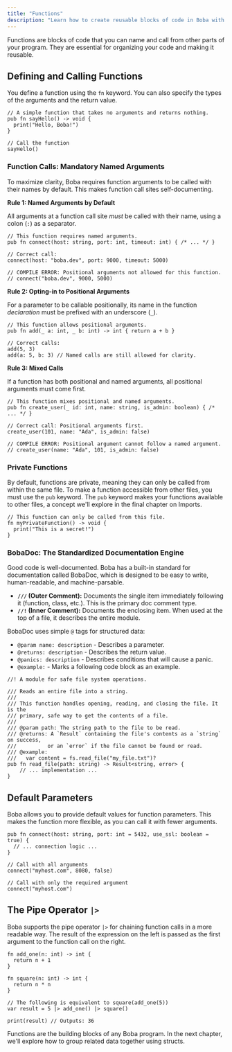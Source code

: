 ```yaml
---
title: "Functions"
description: "Learn how to create reusable blocks of code in Boba with functions."
---
```


Functions are blocks of code that you can name and call from other parts of your program. They are essential for organizing your code and making it reusable.

## Defining and Calling Functions

You define a function using the `fn` keyword. You can also specify the types of the arguments and the return value.

```boba
// A simple function that takes no arguments and returns nothing.
pub fn sayHello() -> void {
  print("Hello, Boba!")
}

// Call the function
sayHello()
```

### Function Calls: Mandatory Named Arguments

To maximize clarity, Boba requires function arguments to be called with their names by default. This makes function call sites self-documenting.

**Rule 1: Named Arguments by Default**

All arguments at a function call site _must_ be called with their name, using a colon (`:`) as a separator.

```boba
// This function requires named arguments.
pub fn connect(host: string, port: int, timeout: int) { /* ... */ }

// Correct call:
connect(host: "boba.dev", port: 9000, timeout: 5000)

// COMPILE ERROR: Positional arguments not allowed for this function.
// connect("boba.dev", 9000, 5000)
```

**Rule 2: Opting-in to Positional Arguments**

For a parameter to be callable positionally, its name in the function _declaration_ must be prefixed with an underscore (`_`).

```boba
// This function allows positional arguments.
pub fn add(_ a: int, _ b: int) -> int { return a + b }

// Correct calls:
add(5, 3)
add(a: 5, b: 3) // Named calls are still allowed for clarity.
```

**Rule 3: Mixed Calls**

If a function has both positional and named arguments, all positional arguments must come first.

```boba
// This function mixes positional and named arguments.
pub fn create_user(_ id: int, name: string, is_admin: boolean) { /* ... */ }

// Correct call: Positional arguments first.
create_user(101, name: "Ada", is_admin: false)

// COMPILE ERROR: Positional argument cannot follow a named argument.
// create_user(name: "Ada", 101, is_admin: false)
```

### Private Functions

By default, functions are private, meaning they can only be called from within the same file. To make a function accessible from other files, you must use the `pub` keyword. The `pub` keyword makes your functions available to other files, a concept we'll explore in the final chapter on Imports.

```boba
// This function can only be called from this file.
fn myPrivateFunction() -> void {
  print("This is a secret!")
}
```

### BobaDoc: The Standardized Documentation Engine

Good code is well-documented. Boba has a built-in standard for documentation called BobaDoc, which is designed to be easy to write, human-readable, and machine-parsable.

-   **`///` (Outer Comment):** Documents the single item immediately following it (function, class, etc.). This is the primary doc comment type.
-   **`//!` (Inner Comment):** Documents the enclosing item. When used at the top of a file, it describes the entire module.

BobaDoc uses simple `@` tags for structured data:

-   `@param name: description` - Describes a parameter.
-   `@returns: description` - Describes the return value.
-   `@panics: description` - Describes conditions that will cause a panic.
-   `@example:` - Marks a following code block as an example.

```boba
//! A module for safe file system operations.

/// Reads an entire file into a string.
///
/// This function handles opening, reading, and closing the file. It is the
/// primary, safe way to get the contents of a file.
///
/// @param path: The string path to the file to be read.
/// @returns: A `Result` containing the file's contents as a `string` on success,
///          or an `error` if the file cannot be found or read.
/// @example:
///   var content = fs.read_file("my_file.txt")?
pub fn read_file(path: string) -> Result<string, error> {
    // ... implementation ...
}
```

## Default Parameters

Boba allows you to provide default values for function parameters. This makes the function more flexible, as you can call it with fewer arguments.

```boba
pub fn connect(host: string, port: int = 5432, use_ssl: boolean = true) {
  // ... connection logic ...
}

// Call with all arguments
connect("myhost.com", 8080, false)

// Call with only the required argument
connect("myhost.com")
```

## The Pipe Operator `|>`

Boba supports the pipe operator `|>` for chaining function calls in a more readable way. The result of the expression on the left is passed as the first argument to the function call on the right.

```boba
fn add_one(n: int) -> int {
  return n + 1
}

fn square(n: int) -> int {
  return n * n
}

// The following is equivalent to square(add_one(5))
var result = 5 |> add_one() |> square()

print(result) // Outputs: 36
```

Functions are the building blocks of any Boba program. In the next chapter, we'll explore how to group related data together using structs.
